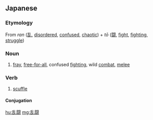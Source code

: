 ==Japanese==
{{ja-kanjitab|らん|とう|yomi=o}}

===Etymology===
From ''ran'' ([[乱]], [[disordered]], [[confused]], [[chaotic]]) + ''tō'' ([[闘]], [[fight]], [[fighting]], [[struggle]])

===Noun===
{{ja-noun|らんとう}}

# [[fray]], [[free-for-all]], confused [[fighting]], wild [[combat]], [[melee]]

===Verb===
{{ja-verb-suru|tr=intrans|らんとう}}

# [[scuffle]]

====Conjugation====
{{ja-suru|らんとう}}

[[hu:乱闘]]
[[mg:乱闘]]